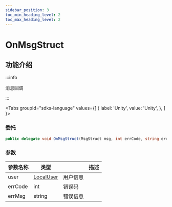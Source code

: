 ```yaml
---
sidebar_position: 3
toc_min_heading_level: 2
toc_max_heading_level: 2
---
```


# OnMsgStruct

## 功能介绍

:::info

消息回调

:::

<Tabs
groupId="sdks-language"
values={[
{ label: 'Unity', value: 'Unity', },
]
}>

<TabItem value="Unity">

### 委托

```C# showLineNumbers
public delegate void OnMsgStruct(MsgStruct msg, int errCode, string errMsg);
```

### 参数

| 参数名称 | 类型                           || 描述     |
| -------- | -------------------------------------------------------------------------------------- | -------- | -------- |
| user | [LocalUser](/class/user/userInfo.mdx) | 用户信息 |
| errCode | int | 错误码 |
| errMsg | string |错误信息 |

</TabItem>

</Tabs>
